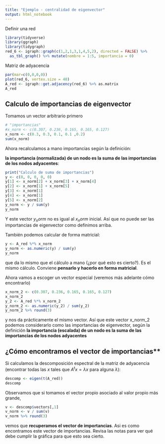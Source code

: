 ```yaml
---
title: "Ejemplo - centralidad de eigenvector"
output: html_notebook
---
```


Definir una red

```r
library(tidyverse)
library(ggraph)
library(tidygraph)
red_6 <- igraph::graph(c(1,2,1,3,1,4,5,2), directed = FALSE) %>%
  as_tbl_graph() %>% mutate(nombre = 1:5, importancia = 0)
```

Matriz de adyacencia

```r
par(mar=c(0,0,0,0))
plot(red_6, vertex.size = 40)
A_red <- igraph::get.adjacency(red_6) %>% as.matrix
A_red
```


## Calculo de importancias de eigenvector

Tomamos un vector arbitrario primero

```r
# "importancias"
#x_norm <- c(0.307, 0.236, 0.165, 0.165, 0.127)
x_norm <- c(0.3, 0.3, 0.1, 0.1 ,0.2)
sum(x_norm)
```


Ahora recalculamos a mano importancias según la definición: 

**la importancia (normalizada) de
un nodo es la suma de las importancias de los nodos adyacentes**:


```r
print("Calculo de suma de importancias")
y <- c(0, 0, 0, 0, 0)
y[1] <- x_norm[2] + x_norm[3] + x_norm[4]
y[2] <- x_norm[1] + x_norm[5]
y[3] <- x_norm[1]
y[4] <- x_norm[1]
y[5] <- x_norm[2]
y_norm <- y / sum(y)
y_norm
```

Y este vector $y_norm$ no es igual al $x_norm$ inicial. Así que no
puede ser las importancias de eigenvector como definimos arriba.

También podemos calcular de forma matricial:

```r
y <- A_red %*% x_norm
y_norm <- as.numeric(y) / sum(y)
y_norm
```

que da lo mismo que el cálculo a mano (¿por qué esto es cierto?).
Es el mismo cálculo. Conviene **pensarlo y hacerlo en forma matricial**.


Ahora vamos a escoger un vector especial (veremos más adelante cómo encontrarlo)
```r
x_norm_2 <- c(0.307, 0.236, 0.165, 0.165, 0.127)
x_norm_2
y_2 <- A_red %*% x_norm_2
y_norm_2 <- as.numeric(y_2) / sum(y_2)
y_norm_2 %>% round(3)
```

y nos da prácticamente el mismo vector. Así que este vector x_norm_2 podemos
considerarlo como las importancias de eigenvector, según la definición
**la importancia (escalada) de
un nodo es la suma de las importancias de los nodos adyacentes**

## ¿Cómo encontramos el vector de importancias**

Si calculamos la descomposición espectral de la matriz de
adyacencia (encontrar todas las $x$ tales que $A^tx = \lambda x$ para alguna $\lambda$):

```r
descomp <- eigen(t(A_red))
descomp
```

Observamos que si tomamos el vector propio asociado al valor propio más grande, 

```r
v <- descomp$vectors[,1]
v_norm <- v / sum(v)
v_norm %>% round(3)
```

vemos que **recuperamos el vector de importancias**. Asi es como
encontramos este vector de importancias. Revisa las notas para
ver qué debe cumplir la gráfica para que esto sea cierto.


